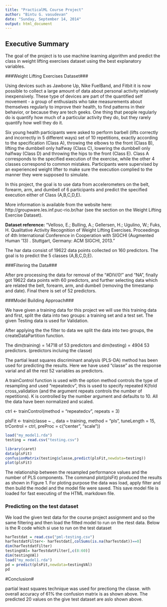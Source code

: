 ```yaml
---
title: "PracticalML Course Project"
author: "Bintu G. vasudevan"
date: "Sunday, September 14, 2014"
output: html_document
---
```


## Executive Summary ##
The goal of the project is to use machine learning algorithm and predict  the class in weight lifting exercises dataset using the best explanatory variables.  


###Weight Lifting Exercises Dataset###

Using devices such as Jawbone Up, Nike FuelBand, and Fitbit it is now possible to collect a large amount of data about personal activity relatively inexpensively. These type of devices are part of the quantified self movement - a group of enthusiasts who take measurements about themselves regularly to improve their health, to find patterns in their behavior, or because they are tech geeks. One thing that people regularly do is quantify how much of a particular activity they do, but they rarely quantify how well they do it. 

Six young health participants were asked to perform barbell (lifts correctly and incorrectly in 5 different ways) set of 10 repetitions, exactly according to the specification (Class A), throwing the elbows to the front (Class B), lifting the dumbbell only halfway (Class C), lowering the dumbbell only halfway (Class D) and throwing the hips to the front (Class E). Class A corresponds to the specified execution of the exercise, while the other 4 classes correspond to common mistakes. Participants were supervised by an experienced weight lifter to make sure the execution complied to the manner they were supposed to simulate.

In this project, the goal is to use data from accelerometers on the belt, forearm, arm, and dumbell of 6 participants and predict the specified execution either of Class (A,B,C,D,E).

More information is available from the website here: http://groupware.les.inf.puc-rio.br/har (see the section on the Weight Lifting Exercise Dataset). 

**Dataset reference:** "Velloso, E.; Bulling, A.; Gellersen, H.; Ugulino, W.; Fuks, H. Qualitative Activity Recognition of Weight Lifting Exercises. Proceedings of 4th International Conference in Cooperation with SIGCHI (Augmented Human '13) . Stuttgart, Germany: ACM SIGCHI, 2013."


The har data consist of 19622 data points collected on 160 predictors. The goal is to predict the 5 classes (A,B,C,D,E).

###Filtering the Data###

After pre processing the data for removal of the "#DIV/0!" and "NA", finally got 19622 data points with 60 predictors, and further selecting data which are related the belt, forearm, arm, and dumbell (removing the timestamp and date). Final there is set of 52 predictors.


###Model Building Approach###

We have given a training data for this project we will use this training data and first, split the data into two groups: a training set and a test set. The given Testing data is used for Validation.

After applying the the filter to data we split the data into two groups, the createDataPartition function.

The dim(training) =  14718  of   53 predictors and dim(testing) = 4904   53 predictors. (predictors incluing the classe)

The partial least squares discriminant analysis (PLS-DA) method has been used for predicting the results. Here we have used "classe" as the response varial and all the rest 52 variables as predictors. 

A trainControl function is used with the option method controls
the type of resampling and used "repeatedcv", this is used to specify repeated K{fold cross_validation (and the argument repeats controls the number of repetitions). K is controlled by the number argument and defaults to 10. All the data have been normalized and scaled.

  ctrl <- trainControl(method = "repeatedcv", repeats = 3)

  plsFit <- train(classe ~ ., data = training, method = "pls",
                tuneLength = 15, trControl = ctrl,
            preProc = c("center", "scale"))

```r
load("my_model1.rda")
testing = read.csv("testing.csv")

library(caret)
data(plsFit)
confusionMatrix(testing$classe,predict(plsFit,newdata=testing))
plot(plsFit)
```

The relationship between the resampled performance values and the number of PLS components. The command plot(plsFit) produced the results as shown  in Figure 1. For ploting purpose the data was load, apply filter and then build the model and the model file were saved. This save model file is loaded for fast executing of the HTML markdown file.

### Predicting on the test dataset###

We load the given test data for the course project assignment and so the same filtering and then load the fitted model to run on the rtest data. Below is the R code which si use to run on the test dataset  

```r
harTestdat = read.csv("pml-testing.csv")
harTestdatFilter<- harTestdat[,colSums(is.na(harTestdat))==0]
dim(harTestdatFilter)
testingVAl= harTestdatFilter[,c(8:60)]
dim(testingVAl)
load("my_model1.rda")
pd = predict(plsFit,newdata=testingVAl)
pd
```


#Conclusion#

partial least squares technique was used for prectiong the classe. with overall accuracy of 61% the confusion matrix is as shown above. The predicted 20 values on the give test dataset are aslo shown above.






